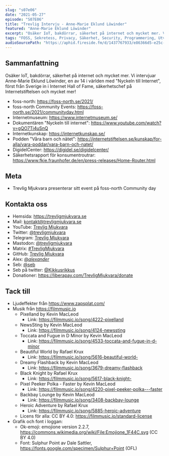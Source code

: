 ```yaml
---
slug: "s07e06"
date: "2021-05-27"
episode: "S07E06"
title: "Trevlig Intervju - Anne-Marie Eklund Löwinder"
featured: "Anne-Marie Eklund Löwinder"
excerpt: "Osäker IoT, bakdörrar, säkerhet på internet och mycket mer. Vi intervjuar Anne-Marie Eklund Löwinder, en av 14 i världen med "Nyckeln till Internet", först från Sverige in i Internet Hall of Fame, säkerhetschef på Internetstiftelsen och mycket mer!"
tags: "FOSS, Sekretess, Privacy, Säkerhet, Security, Programmering, Utveckling, Mjukvara, Technology, Linux, Open Source, foss-north, Anne-Marie Eklund Löwinder, Internetstiftelsen, Internetmuseum, internetkunskap.se, Våra barn och nätet, digidelcenter cloud hopper, solarwinds"
audioSourcePath: "https://aphid.fireside.fm/d/1437767933/e86366d5-e25c-4aab-9a13-33b7144ac160/04a14967-84fb-438c-ac53-e86f4dd7d759.mp3"
---
```


## Sammanfattning

Osäker IoT, bakdörrar, säkerhet på internet och mycket mer. Vi intervjuar Anne-Marie Eklund Löwinder, en av 14 i världen med "Nyckeln till Internet", först från Sverige in i Internet Hall of Fame, säkerhetschef på Internetstiftelsen och mycket mer!

- foss-north: https://foss-north.se/2021/
- foss-north Community Events: https://foss-north.se/2021/communityday.html
- Internetmuseum: https://www.internetmuseum.se/
- Dokumentären "Nyckeln till internet": https://www.youtube.com/watch?v=gQO7Ti4uSnQ
- Internetkunskap: https://internetkunskap.se/
- Podden "Våra barn och nätet": https://internetstiftelsen.se/kunskap/for-alla/vara-poddar/vara-barn-och-natet/
- DigidelCenter: https://digidel.se/digidelcenter/
- Säkerhetsrapport för konsumentroutrar: https://www.fkie.fraunhofer.de/en/press-releases/Home-Router.html

## Meta

- Trevlig Mjukvara presenterar sitt event på foss-north Community day

## Kontakta oss

- Hemsida: https://trevligmjukvara.se
- Mail: kontakt@trevligmjukvara.se
- YouTube: [Trevlig Mjukvara](https://www.youtube.com/channel/UCRVmpkj-XM6UhUCjGiL3hhQ)
- Twitter: [@trevligmjukvara](https://twitter.com/trevligmjukvara)
- Telegram: [Trevlig Mjukvara](https://t.me/trevligmjukvara)
- Mastodon: [@trevligmjukvara](https://mastodon.linuxkompis.se/@trevligmjukvara)
- Matrix: [#TrevligMjukvara](https://matrix.to/#/%23TrevligMjukvara:matrix.org)
- GitHub: [Trevlig Mjukvara](https://github.com/trevligmjukvara)
- Alex: [@_alexander_](https://mastodon.online/@_alexander_)
- Seb: [@seb](https://social.gelotte.dev/@seb)
- Seb på twitter: [@Kikkusrikkus](https://twitter.com/Kikkusrikkus)
- Donationer: https://liberapay.com/TrevligMjukvara/donate

## Tack till

- Ljudeffekter från https://www.zapsplat.com/
- Musik från https://filmmusic.io
  - Pixelland by Kevin MacLeod
    - Link: https://filmmusic.io/song/4222-pixelland
  - NewsSting by Kevin MacLeod
    - Link: https://filmmusic.io/song/4124-newssting
  - Toccata and Fugue in D Minor by Kevin MacLeod
    - Link: https://filmmusic.io/song/4533-toccata-and-fugue-in-d-minor
  - Beautiful World by Rafael Krux
    - Link: https://filmmusic.io/song/5616-beautiful-world-
  - Dreamy Flashback by Kevin MacLeod
    - Link: https://filmmusic.io/song/3679-dreamy-flashback
  - Black Knight by Rafael Krux
    - Link: https://filmmusic.io/song/5617-black-knight-
  - Pixel Peeker Polka - Faster by Kevin MacLeod
    - Link: https://filmmusic.io/song/4220-pixel-peeker-polka---faster
  - Backbay Lounge by Kevin MacLeod
    - Link: https://filmmusic.io/song/3408-backbay-lounge
  - Heroic Adventure by Rafael Krux
    - Link: https://filmmusic.io/song/5885-heroic-adventure
  - Licens för alla: CC BY 4.0: https://filmmusic.io/standard-license
- Grafik och font i loggan:
  - Ok-emoji: emojione version 2.2.7, https://commons.wikimedia.org/wiki/File:Emojione_1F44C.svg (CC BY 4.0)
  - Font: Sulphur Point av Dale Sattler, https://fonts.google.com/specimen/Sulphur+Point (OFL)
